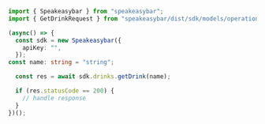 ```typescript GetDrink.ts
import { Speakeasybar } from "speakeasybar";
import { GetDrinkRequest } from "speakeasybar/dist/sdk/models/operations";

(async() => {
  const sdk = new Speakeasybar({
    apiKey: "",
  });
const name: string = "string";

  const res = await sdk.drinks.getDrink(name);

  if (res.statusCode == 200) {
    // handle response
  }
})();
```
